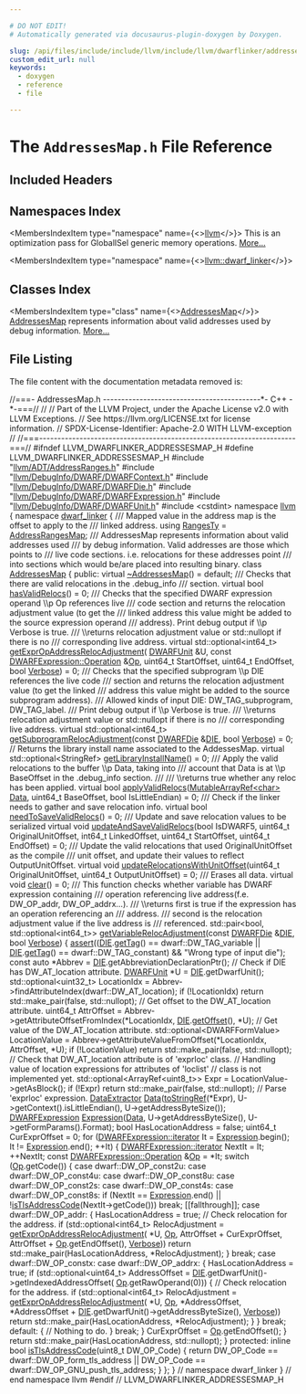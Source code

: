 ```yaml
---

# DO NOT EDIT!
# Automatically generated via docusaurus-plugin-doxygen by Doxygen.

slug: /api/files/include/include/llvm/include/llvm/dwarflinker/addressesmap-h
custom_edit_url: null
keywords:
  - doxygen
  - reference
  - file

---
```





# The `AddressesMap.h` File Reference

<DoxygenPage pluginConfig={pluginConfig}>



## Included Headers

<IncludesList>
<IncludesListItem
  filePath="llvm/ADT/AddressRanges.h"
  permalink="/docs/api/files/include/include/llvm/include/llvm/adt/addressranges-h"
  isLocal="true" />
<IncludesListItem
  filePath="llvm/DebugInfo/DWARF/DWARFContext.h"
  permalink="/docs/api/files/include/include/llvm/include/llvm/debuginfo/include/llvm/debuginfo/dwarf/dwarfcontext-h"
  isLocal="true" />
<IncludesListItem
  filePath="llvm/DebugInfo/DWARF/DWARFDie.h"
  permalink="/docs/api/files/include/include/llvm/include/llvm/debuginfo/include/llvm/debuginfo/dwarf/dwarfdie-h"
  isLocal="true" />
<IncludesListItem
  filePath="llvm/DebugInfo/DWARF/DWARFExpression.h"
  permalink="/docs/api/files/include/include/llvm/include/llvm/debuginfo/include/llvm/debuginfo/dwarf/dwarfexpression-h"
  isLocal="true" />
<IncludesListItem
  filePath="llvm/DebugInfo/DWARF/DWARFUnit.h"
  permalink="/docs/api/files/include/include/llvm/include/llvm/debuginfo/include/llvm/debuginfo/dwarf/dwarfunit-h"
  isLocal="true" />
<IncludesListItem
  filePath="cstdint"
  permalink=""
  isLocal="false" />
</IncludesList>

## Namespaces Index

<MembersIndex>

<MembersIndexItem
  type="namespace"
  name={<><a href="/docs/api/namespaces/llvm">llvm</a></>}>
This is an optimization pass for GlobalISel generic memory operations. <a href="/docs/api/namespaces/llvm/#details">More...</a>
</MembersIndexItem>

<MembersIndexItem
  type="namespace"
  name={<><a href="/docs/api/namespaces/llvm/dwarf-linker">llvm::dwarf_linker</a></>}>
</MembersIndexItem>

</MembersIndex>

## Classes Index

<MembersIndex>

<MembersIndexItem
  type="class"
  name={<><a href="/docs/api/classes/llvm/dwarf-linker/addressesmap">AddressesMap</a></>}>
<a href="/docs/api/classes/llvm/dwarf-linker/addressesmap">AddressesMap</a> represents information about valid addresses used by debug information. <a href="/docs/api/classes/llvm/dwarf-linker/addressesmap/#details">More...</a>
</MembersIndexItem>

</MembersIndex>


## File Listing

The file content with the documentation metadata removed is:

<ProgramListing>

<Link id="l00001" /><CodeLine lineNumber="1"><span class="doxyHighlightComment">//===- AddressesMap.h -------------------------------------------&#42;- C++ -&#42;-===//</span></CodeLine>
<Link id="l00002" /><CodeLine lineNumber="2"><span class="doxyHighlightComment">//</span></CodeLine>
<Link id="l00003" /><CodeLine lineNumber="3"><span class="doxyHighlightComment">// Part of the LLVM Project, under the Apache License v2.0 with LLVM Exceptions.</span></CodeLine>
<Link id="l00004" /><CodeLine lineNumber="4"><span class="doxyHighlightComment">// See https://llvm.org/LICENSE.txt for license information.</span></CodeLine>
<Link id="l00005" /><CodeLine lineNumber="5"><span class="doxyHighlightComment">// SPDX-License-Identifier: Apache-2.0 WITH LLVM-exception</span></CodeLine>
<Link id="l00006" /><CodeLine lineNumber="6"><span class="doxyHighlightComment">//</span></CodeLine>
<Link id="l00007" /><CodeLine lineNumber="7"><span class="doxyHighlightComment">//===----------------------------------------------------------------------===//</span></CodeLine>
<Link id="l00008" /><CodeLine lineNumber="8"></CodeLine>
<Link id="l00009" /><CodeLine lineNumber="9"><span class="doxyHighlightPreprocessor">#ifndef LLVM&#95;DWARFLINKER&#95;ADDRESSESMAP&#95;H</span></CodeLine>
<Link id="l00010" /><CodeLine lineNumber="10"><span class="doxyHighlightPreprocessor">#define LLVM&#95;DWARFLINKER&#95;ADDRESSESMAP&#95;H</span></CodeLine>
<Link id="l00011" /><CodeLine lineNumber="11"></CodeLine>
<Link id="l00012" /><CodeLine lineNumber="12"><span class="doxyHighlightPreprocessor">#include &quot;<a href="/docs/api/files/include/include/llvm/include/llvm/adt/addressranges-h">llvm/ADT/AddressRanges.h</a>&quot;</span></CodeLine>
<Link id="l00013" /><CodeLine lineNumber="13"><span class="doxyHighlightPreprocessor">#include &quot;<a href="/docs/api/files/include/include/llvm/include/llvm/debuginfo/include/llvm/debuginfo/dwarf/dwarfcontext-h">llvm/DebugInfo/DWARF/DWARFContext.h</a>&quot;</span></CodeLine>
<Link id="l00014" /><CodeLine lineNumber="14"><span class="doxyHighlightPreprocessor">#include &quot;<a href="/docs/api/files/include/include/llvm/include/llvm/debuginfo/include/llvm/debuginfo/dwarf/dwarfdie-h">llvm/DebugInfo/DWARF/DWARFDie.h</a>&quot;</span></CodeLine>
<Link id="l00015" /><CodeLine lineNumber="15"><span class="doxyHighlightPreprocessor">#include &quot;<a href="/docs/api/files/include/include/llvm/include/llvm/debuginfo/include/llvm/debuginfo/dwarf/dwarfexpression-h">llvm/DebugInfo/DWARF/DWARFExpression.h</a>&quot;</span></CodeLine>
<Link id="l00016" /><CodeLine lineNumber="16"><span class="doxyHighlightPreprocessor">#include &quot;<a href="/docs/api/files/include/include/llvm/include/llvm/debuginfo/include/llvm/debuginfo/dwarf/dwarfunit-h">llvm/DebugInfo/DWARF/DWARFUnit.h</a>&quot;</span></CodeLine>
<Link id="l00017" /><CodeLine lineNumber="17"><span class="doxyHighlightPreprocessor">#include &lt;cstdint&gt;</span></CodeLine>
<Link id="l00018" /><CodeLine lineNumber="18"></CodeLine>
<Link id="l00019" /><CodeLine lineNumber="19"><span class="doxyHighlightKeyword">namespace </span><span class="doxyHighlight"><a href="/docs/api/namespaces/llvm">llvm</a> &#123;</span></CodeLine>
<Link id="l00020" /><CodeLine lineNumber="20"><span class="doxyHighlightKeyword">namespace </span><span class="doxyHighlight"><a href="/docs/api/namespaces/llvm/dwarf-linker">dwarf&#95;linker</a> &#123;</span></CodeLine>
<Link id="l00021" /><CodeLine lineNumber="21"></CodeLine>
<Link id="l00022" /><CodeLine lineNumber="22"><span class="doxyHighlightComment">/// Mapped value in the address map is the offset to apply to the</span></CodeLine>
<Link id="l00023" /><CodeLine lineNumber="23"><span class="doxyHighlightComment">/// linked address.</span></CodeLine>
<Link id="l00024" /><CodeLine lineNumber="24" lineLink="/docs/api/namespaces/llvm/dwarf-linker/#ae78c275f724455ea9876fb2de879bec6"><span class="doxyHighlightKeyword">using </span><span class="doxyHighlight"><a href="/docs/api/namespaces/llvm/dwarf-linker/#ae78c275f724455ea9876fb2de879bec6">RangesTy</a> = <a href="/docs/api/classes/llvm/addressrangesmap">AddressRangesMap</a>;</span></CodeLine>
<Link id="l00025" /><CodeLine lineNumber="25"></CodeLine>
<Link id="l00026" /><CodeLine lineNumber="26"><span class="doxyHighlightComment">/// AddressesMap represents information about valid addresses used</span></CodeLine>
<Link id="l00027" /><CodeLine lineNumber="27"><span class="doxyHighlightComment">/// by debug information. Valid addresses are those which points to</span></CodeLine>
<Link id="l00028" /><CodeLine lineNumber="28"><span class="doxyHighlightComment">/// live code sections. i.e. relocations for these addresses point</span></CodeLine>
<Link id="l00029" /><CodeLine lineNumber="29"><span class="doxyHighlightComment">/// into sections which would be/are placed into resulting binary.</span></CodeLine>
<Link id="l00030" /><CodeLine lineNumber="30" lineLink="/docs/api/classes/llvm/dwarf-linker/addressesmap"><span class="doxyHighlightKeyword">class </span><span class="doxyHighlight"><a href="/docs/api/classes/llvm/dwarf-linker/addressesmap">AddressesMap</a> &#123;</span></CodeLine>
<Link id="l00031" /><CodeLine lineNumber="31"><span class="doxyHighlightKeyword">public</span><span class="doxyHighlight">:</span></CodeLine>
<Link id="l00032" /><CodeLine lineNumber="32" lineLink="/docs/api/classes/llvm/dwarf-linker/addressesmap/#a80f8ce49f66144c4d333e491c915ea98"><span class="doxyHighlight">  </span><span class="doxyHighlightKeyword">virtual</span><span class="doxyHighlight"> <a href="/docs/api/classes/llvm/dwarf-linker/addressesmap/#a80f8ce49f66144c4d333e491c915ea98">~AddressesMap</a>() = </span><span class="doxyHighlightKeywordFlow">default</span><span class="doxyHighlight">;</span></CodeLine>
<Link id="l00033" /><CodeLine lineNumber="33"></CodeLine>
<Link id="l00034" /><CodeLine lineNumber="34"><span class="doxyHighlightComment">  /// Checks that there are valid relocations in the .debug&#95;info</span></CodeLine>
<Link id="l00035" /><CodeLine lineNumber="35"><span class="doxyHighlightComment">  /// section.</span></CodeLine>
<Link id="l00036" /><CodeLine lineNumber="36" lineLink="/docs/api/classes/llvm/dwarf-linker/addressesmap/#a18ef37da4a8994cd5174b53b7353d927"><span class="doxyHighlight">  </span><span class="doxyHighlightKeyword">virtual</span><span class="doxyHighlight"> </span><span class="doxyHighlightKeywordType">bool</span><span class="doxyHighlight"> <a href="/docs/api/classes/llvm/dwarf-linker/addressesmap/#a18ef37da4a8994cd5174b53b7353d927">hasValidRelocs</a>() = 0;</span></CodeLine>
<Link id="l00037" /><CodeLine lineNumber="37"></CodeLine>
<Link id="l00038" /><CodeLine lineNumber="38"><span class="doxyHighlightComment">  /// Checks that the specified DWARF expression operand \\p Op references live</span></CodeLine>
<Link id="l00039" /><CodeLine lineNumber="39"><span class="doxyHighlightComment">  /// code section and returns the relocation adjustment value (to get the</span></CodeLine>
<Link id="l00040" /><CodeLine lineNumber="40"><span class="doxyHighlightComment">  /// linked address this value might be added to the source expression operand</span></CodeLine>
<Link id="l00041" /><CodeLine lineNumber="41"><span class="doxyHighlightComment">  /// address). Print debug output if \\p Verbose is true.</span></CodeLine>
<Link id="l00042" /><CodeLine lineNumber="42"><span class="doxyHighlightComment">  /// \\returns relocation adjustment value or std::nullopt if there is no</span></CodeLine>
<Link id="l00043" /><CodeLine lineNumber="43"><span class="doxyHighlightComment">  /// corresponding live address.</span></CodeLine>
<Link id="l00044" /><CodeLine lineNumber="44" lineLink="/docs/api/classes/llvm/dwarf-linker/addressesmap/#ad3747d64ebd2ed13c010cfc3a5a1bc42"><span class="doxyHighlight">  </span><span class="doxyHighlightKeyword">virtual</span><span class="doxyHighlight"> std::optional&lt;int64&#95;t&gt; <a href="/docs/api/classes/llvm/dwarf-linker/addressesmap/#ad3747d64ebd2ed13c010cfc3a5a1bc42">getExprOpAddressRelocAdjustment</a>(</span></CodeLine>
<Link id="l00045" /><CodeLine lineNumber="45"><span class="doxyHighlight">      <a href="/docs/api/classes/llvm/dwarfunit-1">DWARFUnit</a> &amp;U, </span><span class="doxyHighlightKeyword">const</span><span class="doxyHighlight"> <a href="/docs/api/classes/llvm/dwarfexpression/operation">DWARFExpression::Operation</a> &amp;<a href="/docs/api/namespaces/llvm/#ab471937b9a227e70c7fe8bd9604014d6">Op</a>, uint64&#95;t StartOffset,</span></CodeLine>
<Link id="l00046" /><CodeLine lineNumber="46"><span class="doxyHighlight">      uint64&#95;t EndOffset, </span><span class="doxyHighlightKeywordType">bool</span><span class="doxyHighlight"> <a href="/docs/api/namespaces/llvm/#adacba4cb06d1dd9232ee3d2d49a44d8fad4a9fa383ab700c5bdd6f31cf7df0faf">Verbose</a>) = 0;</span></CodeLine>
<Link id="l00047" /><CodeLine lineNumber="47"></CodeLine>
<Link id="l00048" /><CodeLine lineNumber="48"><span class="doxyHighlightComment">  /// Checks that the specified subprogram \\p DIE references the live code</span></CodeLine>
<Link id="l00049" /><CodeLine lineNumber="49"><span class="doxyHighlightComment">  /// section and returns the relocation adjustment value (to get the linked</span></CodeLine>
<Link id="l00050" /><CodeLine lineNumber="50"><span class="doxyHighlightComment">  /// address this value might be added to the source subprogram address).</span></CodeLine>
<Link id="l00051" /><CodeLine lineNumber="51"><span class="doxyHighlightComment">  /// Allowed kinds of input DIE: DW&#95;TAG&#95;subprogram, DW&#95;TAG&#95;label.</span></CodeLine>
<Link id="l00052" /><CodeLine lineNumber="52"><span class="doxyHighlightComment">  /// Print debug output if \\p Verbose is true.</span></CodeLine>
<Link id="l00053" /><CodeLine lineNumber="53"><span class="doxyHighlightComment">  /// \\returns relocation adjustment value or std::nullopt if there is no</span></CodeLine>
<Link id="l00054" /><CodeLine lineNumber="54"><span class="doxyHighlightComment">  /// corresponding live address.</span></CodeLine>
<Link id="l00055" /><CodeLine lineNumber="55"><span class="doxyHighlight">  </span><span class="doxyHighlightKeyword">virtual</span><span class="doxyHighlight"> std::optional&lt;int64&#95;t&gt;</span></CodeLine>
<Link id="l00056" /><CodeLine lineNumber="56" lineLink="/docs/api/classes/llvm/dwarf-linker/addressesmap/#af8507c66ef225e656610e1d516b0abbd"><span class="doxyHighlight">  <a href="/docs/api/classes/llvm/dwarf-linker/addressesmap/#af8507c66ef225e656610e1d516b0abbd">getSubprogramRelocAdjustment</a>(</span><span class="doxyHighlightKeyword">const</span><span class="doxyHighlight"> <a href="/docs/api/classes/llvm/dwarfdie">DWARFDie</a> &amp;<a href="/docs/api/classes/llvm/die">DIE</a>, </span><span class="doxyHighlightKeywordType">bool</span><span class="doxyHighlight"> <a href="/docs/api/namespaces/llvm/#adacba4cb06d1dd9232ee3d2d49a44d8fad4a9fa383ab700c5bdd6f31cf7df0faf">Verbose</a>) = 0;</span></CodeLine>
<Link id="l00057" /><CodeLine lineNumber="57"></CodeLine>
<Link id="l00058" /><CodeLine lineNumber="58"><span class="doxyHighlight">  </span><span class="doxyHighlightComment">// Returns the library install name associated to the AddessesMap.</span></CodeLine>
<Link id="l00059" /><CodeLine lineNumber="59" lineLink="/docs/api/classes/llvm/dwarf-linker/addressesmap/#a7e4cc0aea50ba2a134e3c877ed20b115"><span class="doxyHighlight">  </span><span class="doxyHighlightKeyword">virtual</span><span class="doxyHighlight"> std::optional&lt;StringRef&gt; <a href="/docs/api/classes/llvm/dwarf-linker/addressesmap/#a7e4cc0aea50ba2a134e3c877ed20b115">getLibraryInstallName</a>() = 0;</span></CodeLine>
<Link id="l00060" /><CodeLine lineNumber="60"></CodeLine>
<Link id="l00061" /><CodeLine lineNumber="61"><span class="doxyHighlightComment">  /// Apply the valid relocations to the buffer \\p Data, taking into</span></CodeLine>
<Link id="l00062" /><CodeLine lineNumber="62"><span class="doxyHighlightComment">  /// account that Data is at \\p BaseOffset in the .debug&#95;info section.</span></CodeLine>
<Link id="l00063" /><CodeLine lineNumber="63"><span class="doxyHighlightComment">  ///</span></CodeLine>
<Link id="l00064" /><CodeLine lineNumber="64"><span class="doxyHighlightComment">  /// \\returns true whether any reloc has been applied.</span></CodeLine>
<Link id="l00065" /><CodeLine lineNumber="65" lineLink="/docs/api/classes/llvm/dwarf-linker/addressesmap/#ab88057ef261bb17c59bb4f1074a99b10"><span class="doxyHighlight">  </span><span class="doxyHighlightKeyword">virtual</span><span class="doxyHighlight"> </span><span class="doxyHighlightKeywordType">bool</span><span class="doxyHighlight"> <a href="/docs/api/classes/llvm/dwarf-linker/addressesmap/#ab88057ef261bb17c59bb4f1074a99b10">applyValidRelocs</a>(<a href="/docs/api/classes/llvm/mutablearrayref">MutableArrayRef&lt;char&gt;</a> <a href="/docs/api/namespaces/llvm/#aa20539e89704d20b98b97e9c3feac934">Data</a>, uint64&#95;t BaseOffset,</span></CodeLine>
<Link id="l00066" /><CodeLine lineNumber="66"><span class="doxyHighlight">                                </span><span class="doxyHighlightKeywordType">bool</span><span class="doxyHighlight"> IsLittleEndian) = 0;</span></CodeLine>
<Link id="l00067" /><CodeLine lineNumber="67"></CodeLine>
<Link id="l00068" /><CodeLine lineNumber="68"><span class="doxyHighlightComment">  /// Check if the linker needs to gather and save relocation info.</span></CodeLine>
<Link id="l00069" /><CodeLine lineNumber="69" lineLink="/docs/api/classes/llvm/dwarf-linker/addressesmap/#a6a7b7c125a5abb6f66257b2a61eacef5"><span class="doxyHighlight">  </span><span class="doxyHighlightKeyword">virtual</span><span class="doxyHighlight"> </span><span class="doxyHighlightKeywordType">bool</span><span class="doxyHighlight"> <a href="/docs/api/classes/llvm/dwarf-linker/addressesmap/#a6a7b7c125a5abb6f66257b2a61eacef5">needToSaveValidRelocs</a>() = 0;</span></CodeLine>
<Link id="l00070" /><CodeLine lineNumber="70"></CodeLine>
<Link id="l00071" /><CodeLine lineNumber="71"><span class="doxyHighlightComment">  /// Update and save relocation values to be serialized</span></CodeLine>
<Link id="l00072" /><CodeLine lineNumber="72" lineLink="/docs/api/classes/llvm/dwarf-linker/addressesmap/#a40629084a0a03082e5f750951a35c4e1"><span class="doxyHighlight">  </span><span class="doxyHighlightKeyword">virtual</span><span class="doxyHighlight"> </span><span class="doxyHighlightKeywordType">void</span><span class="doxyHighlight"> <a href="/docs/api/classes/llvm/dwarf-linker/addressesmap/#a40629084a0a03082e5f750951a35c4e1">updateAndSaveValidRelocs</a>(</span><span class="doxyHighlightKeywordType">bool</span><span class="doxyHighlight"> IsDWARF5,</span></CodeLine>
<Link id="l00073" /><CodeLine lineNumber="73"><span class="doxyHighlight">                                        uint64&#95;t OriginalUnitOffset,</span></CodeLine>
<Link id="l00074" /><CodeLine lineNumber="74"><span class="doxyHighlight">                                        int64&#95;t LinkedOffset,</span></CodeLine>
<Link id="l00075" /><CodeLine lineNumber="75"><span class="doxyHighlight">                                        uint64&#95;t StartOffset,</span></CodeLine>
<Link id="l00076" /><CodeLine lineNumber="76"><span class="doxyHighlight">                                        uint64&#95;t EndOffset) = 0;</span></CodeLine>
<Link id="l00077" /><CodeLine lineNumber="77"></CodeLine>
<Link id="l00078" /><CodeLine lineNumber="78"><span class="doxyHighlightComment">  /// Update the valid relocations that used OriginalUnitOffset as the compile</span></CodeLine>
<Link id="l00079" /><CodeLine lineNumber="79"><span class="doxyHighlightComment">  /// unit offset, and update their values to reflect OutputUnitOffset.</span></CodeLine>
<Link id="l00080" /><CodeLine lineNumber="80" lineLink="/docs/api/classes/llvm/dwarf-linker/addressesmap/#af1b7f54d925314ab2396503239bae80e"><span class="doxyHighlight">  </span><span class="doxyHighlightKeyword">virtual</span><span class="doxyHighlight"> </span><span class="doxyHighlightKeywordType">void</span><span class="doxyHighlight"> <a href="/docs/api/classes/llvm/dwarf-linker/addressesmap/#af1b7f54d925314ab2396503239bae80e">updateRelocationsWithUnitOffset</a>(uint64&#95;t OriginalUnitOffset,</span></CodeLine>
<Link id="l00081" /><CodeLine lineNumber="81"><span class="doxyHighlight">                                               uint64&#95;t OutputUnitOffset) = 0;</span></CodeLine>
<Link id="l00082" /><CodeLine lineNumber="82"></CodeLine>
<Link id="l00083" /><CodeLine lineNumber="83"><span class="doxyHighlightComment">  /// Erases all data.</span></CodeLine>
<Link id="l00084" /><CodeLine lineNumber="84" lineLink="/docs/api/classes/llvm/dwarf-linker/addressesmap/#a59abbc867fdf95ea0dba1b312b335cfc"><span class="doxyHighlight">  </span><span class="doxyHighlightKeyword">virtual</span><span class="doxyHighlight"> </span><span class="doxyHighlightKeywordType">void</span><span class="doxyHighlight"> <a href="/docs/api/classes/llvm/dwarf-linker/addressesmap/#a59abbc867fdf95ea0dba1b312b335cfc">clear</a>() = 0;</span></CodeLine>
<Link id="l00085" /><CodeLine lineNumber="85"></CodeLine>
<Link id="l00086" /><CodeLine lineNumber="86"><span class="doxyHighlightComment">  /// This function checks whether variable has DWARF expression containing</span></CodeLine>
<Link id="l00087" /><CodeLine lineNumber="87"><span class="doxyHighlightComment">  /// operation referencing live address(f.e. DW&#95;OP&#95;addr, DW&#95;OP&#95;addrx...).</span></CodeLine>
<Link id="l00088" /><CodeLine lineNumber="88"><span class="doxyHighlightComment">  /// \\returns first is true if the expression has an operation referencing an</span></CodeLine>
<Link id="l00089" /><CodeLine lineNumber="89"><span class="doxyHighlightComment">  /// address.</span></CodeLine>
<Link id="l00090" /><CodeLine lineNumber="90"><span class="doxyHighlightComment">  ///          second is the relocation adjustment value if the live address is</span></CodeLine>
<Link id="l00091" /><CodeLine lineNumber="91"><span class="doxyHighlightComment">  ///          referenced.</span></CodeLine>
<Link id="l00092" /><CodeLine lineNumber="92"><span class="doxyHighlight">  std::pair&lt;bool, std::optional&lt;int64&#95;t&gt;&gt;</span></CodeLine>
<Link id="l00093" /><CodeLine lineNumber="93" lineLink="/docs/api/classes/llvm/dwarf-linker/addressesmap/#af518b8bb3f9740abb54f9aadf86d7344"><span class="doxyHighlight">  <a href="/docs/api/classes/llvm/dwarf-linker/addressesmap/#af518b8bb3f9740abb54f9aadf86d7344">getVariableRelocAdjustment</a>(</span><span class="doxyHighlightKeyword">const</span><span class="doxyHighlight"> <a href="/docs/api/classes/llvm/dwarfdie">DWARFDie</a> &amp;<a href="/docs/api/classes/llvm/die">DIE</a>, </span><span class="doxyHighlightKeywordType">bool</span><span class="doxyHighlight"> <a href="/docs/api/namespaces/llvm/#adacba4cb06d1dd9232ee3d2d49a44d8fad4a9fa383ab700c5bdd6f31cf7df0faf">Verbose</a>) &#123;</span></CodeLine>
<Link id="l00094" /><CodeLine lineNumber="94"><span class="doxyHighlight">    <a href="/docs/api/files/lib/lib/target/lib/target/amdgpu/silowercontrolflow-cpp/#a4868c5d81c5ccc98c47aeab6244346a0">assert</a>((<a href="/docs/api/classes/llvm/die">DIE</a>.<a href="/docs/api/classes/llvm/die/#aeac16c22ec5a0c13658381144c7e3439">getTag</a>() == dwarf::DW&#95;TAG&#95;variable ||</span></CodeLine>
<Link id="l00095" /><CodeLine lineNumber="95"><span class="doxyHighlight">            <a href="/docs/api/classes/llvm/die">DIE</a>.<a href="/docs/api/classes/llvm/die/#aeac16c22ec5a0c13658381144c7e3439">getTag</a>() == dwarf::DW&#95;TAG&#95;constant) &amp;&amp;</span></CodeLine>
<Link id="l00096" /><CodeLine lineNumber="96"><span class="doxyHighlight">           </span><span class="doxyHighlightStringLiteral">&quot;Wrong type of input die&quot;</span><span class="doxyHighlight">);</span></CodeLine>
<Link id="l00097" /><CodeLine lineNumber="97"></CodeLine>
<Link id="l00098" /><CodeLine lineNumber="98"><span class="doxyHighlight">    </span><span class="doxyHighlightKeyword">const</span><span class="doxyHighlight"> </span><span class="doxyHighlightKeyword">auto</span><span class="doxyHighlight"> &#42;Abbrev = <a href="/docs/api/classes/llvm/die">DIE</a>.getAbbreviationDeclarationPtr();</span></CodeLine>
<Link id="l00099" /><CodeLine lineNumber="99"></CodeLine>
<Link id="l00100" /><CodeLine lineNumber="100"><span class="doxyHighlight">    </span><span class="doxyHighlightComment">// Check if DIE has DW&#95;AT&#95;location attribute.</span></CodeLine>
<Link id="l00101" /><CodeLine lineNumber="101"><span class="doxyHighlight">    <a href="/docs/api/classes/llvm/dwarfunit-1">DWARFUnit</a> &#42;U = <a href="/docs/api/classes/llvm/die">DIE</a>.getDwarfUnit();</span></CodeLine>
<Link id="l00102" /><CodeLine lineNumber="102"><span class="doxyHighlight">    std::optional&lt;uint32&#95;t&gt; LocationIdx =</span></CodeLine>
<Link id="l00103" /><CodeLine lineNumber="103"><span class="doxyHighlight">        Abbrev-&gt;findAttributeIndex(dwarf::DW&#95;AT&#95;location);</span></CodeLine>
<Link id="l00104" /><CodeLine lineNumber="104"><span class="doxyHighlight">    </span><span class="doxyHighlightKeywordFlow">if</span><span class="doxyHighlight"> (!LocationIdx)</span></CodeLine>
<Link id="l00105" /><CodeLine lineNumber="105"><span class="doxyHighlight">      </span><span class="doxyHighlightKeywordFlow">return</span><span class="doxyHighlight"> std::make&#95;pair(</span><span class="doxyHighlightKeyword">false</span><span class="doxyHighlight">, std::nullopt);</span></CodeLine>
<Link id="l00106" /><CodeLine lineNumber="106"></CodeLine>
<Link id="l00107" /><CodeLine lineNumber="107"><span class="doxyHighlight">    </span><span class="doxyHighlightComment">// Get offset to the DW&#95;AT&#95;location attribute.</span></CodeLine>
<Link id="l00108" /><CodeLine lineNumber="108"><span class="doxyHighlight">    uint64&#95;t AttrOffset =</span></CodeLine>
<Link id="l00109" /><CodeLine lineNumber="109"><span class="doxyHighlight">        Abbrev-&gt;getAttributeOffsetFromIndex(&#42;LocationIdx, <a href="/docs/api/classes/llvm/die">DIE</a>.<a href="/docs/api/classes/llvm/die/#ac44e64e0d814099105dde610b11c9914">getOffset</a>(), &#42;U);</span></CodeLine>
<Link id="l00110" /><CodeLine lineNumber="110"></CodeLine>
<Link id="l00111" /><CodeLine lineNumber="111"><span class="doxyHighlight">    </span><span class="doxyHighlightComment">// Get value of the DW&#95;AT&#95;location attribute.</span></CodeLine>
<Link id="l00112" /><CodeLine lineNumber="112"><span class="doxyHighlight">    std::optional&lt;DWARFFormValue&gt; LocationValue =</span></CodeLine>
<Link id="l00113" /><CodeLine lineNumber="113"><span class="doxyHighlight">        Abbrev-&gt;getAttributeValueFromOffset(&#42;LocationIdx, AttrOffset, &#42;U);</span></CodeLine>
<Link id="l00114" /><CodeLine lineNumber="114"><span class="doxyHighlight">    </span><span class="doxyHighlightKeywordFlow">if</span><span class="doxyHighlight"> (!LocationValue)</span></CodeLine>
<Link id="l00115" /><CodeLine lineNumber="115"><span class="doxyHighlight">      </span><span class="doxyHighlightKeywordFlow">return</span><span class="doxyHighlight"> std::make&#95;pair(</span><span class="doxyHighlightKeyword">false</span><span class="doxyHighlight">, std::nullopt);</span></CodeLine>
<Link id="l00116" /><CodeLine lineNumber="116"></CodeLine>
<Link id="l00117" /><CodeLine lineNumber="117"><span class="doxyHighlight">    </span><span class="doxyHighlightComment">// Check that DW&#95;AT&#95;location attribute is of &#39;exprloc&#39; class.</span></CodeLine>
<Link id="l00118" /><CodeLine lineNumber="118"><span class="doxyHighlight">    </span><span class="doxyHighlightComment">// Handling value of location expressions for attributes of &#39;loclist&#39;</span></CodeLine>
<Link id="l00119" /><CodeLine lineNumber="119"><span class="doxyHighlight">    </span><span class="doxyHighlightComment">// class is not implemented yet.</span></CodeLine>
<Link id="l00120" /><CodeLine lineNumber="120"><span class="doxyHighlight">    std::optional&lt;ArrayRef&lt;uint8&#95;t&gt;&gt; Expr = LocationValue-&gt;getAsBlock();</span></CodeLine>
<Link id="l00121" /><CodeLine lineNumber="121"><span class="doxyHighlight">    </span><span class="doxyHighlightKeywordFlow">if</span><span class="doxyHighlight"> (!Expr)</span></CodeLine>
<Link id="l00122" /><CodeLine lineNumber="122"><span class="doxyHighlight">      </span><span class="doxyHighlightKeywordFlow">return</span><span class="doxyHighlight"> std::make&#95;pair(</span><span class="doxyHighlightKeyword">false</span><span class="doxyHighlight">, std::nullopt);</span></CodeLine>
<Link id="l00123" /><CodeLine lineNumber="123"></CodeLine>
<Link id="l00124" /><CodeLine lineNumber="124"><span class="doxyHighlight">    </span><span class="doxyHighlightComment">// Parse &#39;exprloc&#39; expression.</span></CodeLine>
<Link id="l00125" /><CodeLine lineNumber="125"><span class="doxyHighlight">    <a href="/docs/api/classes/llvm/dataextractor">DataExtractor</a> <a href="/docs/api/namespaces/llvm/#aa20539e89704d20b98b97e9c3feac934">Data</a>(<a href="/docs/api/namespaces/llvm/#aeeb5973ff74c4c4d279e275b34b7ef54">toStringRef</a>(&#42;Expr), U-&gt;getContext().isLittleEndian(),</span></CodeLine>
<Link id="l00126" /><CodeLine lineNumber="126"><span class="doxyHighlight">                       U-&gt;getAddressByteSize());</span></CodeLine>
<Link id="l00127" /><CodeLine lineNumber="127"><span class="doxyHighlight">    <a href="/docs/api/classes/llvm/dwarfexpression-1">DWARFExpression</a> <a href="/docs/api/classes/llvm/expression">Expression</a>(<a href="/docs/api/namespaces/llvm/#aa20539e89704d20b98b97e9c3feac934">Data</a>, U-&gt;getAddressByteSize(),</span></CodeLine>
<Link id="l00128" /><CodeLine lineNumber="128"><span class="doxyHighlight">                               U-&gt;getFormParams().Format);</span></CodeLine>
<Link id="l00129" /><CodeLine lineNumber="129"></CodeLine>
<Link id="l00130" /><CodeLine lineNumber="130"><span class="doxyHighlight">    </span><span class="doxyHighlightKeywordType">bool</span><span class="doxyHighlight"> HasLocationAddress = </span><span class="doxyHighlightKeyword">false</span><span class="doxyHighlight">;</span></CodeLine>
<Link id="l00131" /><CodeLine lineNumber="131"><span class="doxyHighlight">    uint64&#95;t CurExprOffset = 0;</span></CodeLine>
<Link id="l00132" /><CodeLine lineNumber="132"><span class="doxyHighlight">    </span><span class="doxyHighlightKeywordFlow">for</span><span class="doxyHighlight"> (<a href="/docs/api/classes/llvm/dwarfexpression/iterator">DWARFExpression::iterator</a> It = <a href="/docs/api/classes/llvm/expression">Expression</a>.begin();</span></CodeLine>
<Link id="l00133" /><CodeLine lineNumber="133"><span class="doxyHighlight">         It != <a href="/docs/api/classes/llvm/expression">Expression</a>.end(); ++It) &#123;</span></CodeLine>
<Link id="l00134" /><CodeLine lineNumber="134"><span class="doxyHighlight">      <a href="/docs/api/classes/llvm/dwarfexpression/iterator">DWARFExpression::iterator</a> NextIt = It;</span></CodeLine>
<Link id="l00135" /><CodeLine lineNumber="135"><span class="doxyHighlight">      ++NextIt;</span></CodeLine>
<Link id="l00136" /><CodeLine lineNumber="136"></CodeLine>
<Link id="l00137" /><CodeLine lineNumber="137"><span class="doxyHighlight">      </span><span class="doxyHighlightKeyword">const</span><span class="doxyHighlight"> <a href="/docs/api/classes/llvm/dwarfexpression/operation">DWARFExpression::Operation</a> &amp;<a href="/docs/api/namespaces/llvm/#ab471937b9a227e70c7fe8bd9604014d6">Op</a> = &#42;It;</span></CodeLine>
<Link id="l00138" /><CodeLine lineNumber="138"><span class="doxyHighlight">      </span><span class="doxyHighlightKeywordFlow">switch</span><span class="doxyHighlight"> (<a href="/docs/api/namespaces/llvm/#ab471937b9a227e70c7fe8bd9604014d6">Op</a>.getCode()) &#123;</span></CodeLine>
<Link id="l00139" /><CodeLine lineNumber="139"><span class="doxyHighlight">      </span><span class="doxyHighlightKeywordFlow">case</span><span class="doxyHighlight"> dwarf::DW&#95;OP&#95;const2u:</span></CodeLine>
<Link id="l00140" /><CodeLine lineNumber="140"><span class="doxyHighlight">      </span><span class="doxyHighlightKeywordFlow">case</span><span class="doxyHighlight"> dwarf::DW&#95;OP&#95;const4u:</span></CodeLine>
<Link id="l00141" /><CodeLine lineNumber="141"><span class="doxyHighlight">      </span><span class="doxyHighlightKeywordFlow">case</span><span class="doxyHighlight"> dwarf::DW&#95;OP&#95;const8u:</span></CodeLine>
<Link id="l00142" /><CodeLine lineNumber="142"><span class="doxyHighlight">      </span><span class="doxyHighlightKeywordFlow">case</span><span class="doxyHighlight"> dwarf::DW&#95;OP&#95;const2s:</span></CodeLine>
<Link id="l00143" /><CodeLine lineNumber="143"><span class="doxyHighlight">      </span><span class="doxyHighlightKeywordFlow">case</span><span class="doxyHighlight"> dwarf::DW&#95;OP&#95;const4s:</span></CodeLine>
<Link id="l00144" /><CodeLine lineNumber="144"><span class="doxyHighlight">      </span><span class="doxyHighlightKeywordFlow">case</span><span class="doxyHighlight"> dwarf::DW&#95;OP&#95;const8s:</span></CodeLine>
<Link id="l00145" /><CodeLine lineNumber="145"><span class="doxyHighlight">        </span><span class="doxyHighlightKeywordFlow">if</span><span class="doxyHighlight"> (NextIt == <a href="/docs/api/classes/llvm/expression">Expression</a>.end() || !<a href="/docs/api/classes/llvm/dwarf-linker/addressesmap/#a821aae4ef65c82cc46831aa9d212cc7f">isTlsAddressCode</a>(NextIt-&gt;getCode()))</span></CodeLine>
<Link id="l00146" /><CodeLine lineNumber="146"><span class="doxyHighlight">          </span><span class="doxyHighlightKeywordFlow">break</span><span class="doxyHighlight">;</span></CodeLine>
<Link id="l00147" /><CodeLine lineNumber="147"><span class="doxyHighlight">        &#91;&#91;fallthrough&#93;&#93;;</span></CodeLine>
<Link id="l00148" /><CodeLine lineNumber="148"><span class="doxyHighlight">      </span><span class="doxyHighlightKeywordFlow">case</span><span class="doxyHighlight"> dwarf::DW&#95;OP&#95;addr: &#123;</span></CodeLine>
<Link id="l00149" /><CodeLine lineNumber="149"><span class="doxyHighlight">        HasLocationAddress = </span><span class="doxyHighlightKeyword">true</span><span class="doxyHighlight">;</span></CodeLine>
<Link id="l00150" /><CodeLine lineNumber="150"><span class="doxyHighlight">        </span><span class="doxyHighlightComment">// Check relocation for the address.</span></CodeLine>
<Link id="l00151" /><CodeLine lineNumber="151"><span class="doxyHighlight">        </span><span class="doxyHighlightKeywordFlow">if</span><span class="doxyHighlight"> (std::optional&lt;int64&#95;t&gt; RelocAdjustment =</span></CodeLine>
<Link id="l00152" /><CodeLine lineNumber="152"><span class="doxyHighlight">                <a href="/docs/api/classes/llvm/dwarf-linker/addressesmap/#ad3747d64ebd2ed13c010cfc3a5a1bc42">getExprOpAddressRelocAdjustment</a>(</span></CodeLine>
<Link id="l00153" /><CodeLine lineNumber="153"><span class="doxyHighlight">                    &#42;U, <a href="/docs/api/namespaces/llvm/#ab471937b9a227e70c7fe8bd9604014d6">Op</a>, AttrOffset + CurExprOffset,</span></CodeLine>
<Link id="l00154" /><CodeLine lineNumber="154"><span class="doxyHighlight">                    AttrOffset + <a href="/docs/api/namespaces/llvm/#ab471937b9a227e70c7fe8bd9604014d6">Op</a>.getEndOffset(), <a href="/docs/api/namespaces/llvm/#adacba4cb06d1dd9232ee3d2d49a44d8fad4a9fa383ab700c5bdd6f31cf7df0faf">Verbose</a>))</span></CodeLine>
<Link id="l00155" /><CodeLine lineNumber="155"><span class="doxyHighlight">          </span><span class="doxyHighlightKeywordFlow">return</span><span class="doxyHighlight"> std::make&#95;pair(HasLocationAddress, &#42;RelocAdjustment);</span></CodeLine>
<Link id="l00156" /><CodeLine lineNumber="156"><span class="doxyHighlight">      &#125; </span><span class="doxyHighlightKeywordFlow">break</span><span class="doxyHighlight">;</span></CodeLine>
<Link id="l00157" /><CodeLine lineNumber="157"><span class="doxyHighlight">      </span><span class="doxyHighlightKeywordFlow">case</span><span class="doxyHighlight"> dwarf::DW&#95;OP&#95;constx:</span></CodeLine>
<Link id="l00158" /><CodeLine lineNumber="158"><span class="doxyHighlight">      </span><span class="doxyHighlightKeywordFlow">case</span><span class="doxyHighlight"> dwarf::DW&#95;OP&#95;addrx: &#123;</span></CodeLine>
<Link id="l00159" /><CodeLine lineNumber="159"><span class="doxyHighlight">        HasLocationAddress = </span><span class="doxyHighlightKeyword">true</span><span class="doxyHighlight">;</span></CodeLine>
<Link id="l00160" /><CodeLine lineNumber="160"><span class="doxyHighlight">        </span><span class="doxyHighlightKeywordFlow">if</span><span class="doxyHighlight"> (std::optional&lt;uint64&#95;t&gt; AddressOffset =</span></CodeLine>
<Link id="l00161" /><CodeLine lineNumber="161"><span class="doxyHighlight">                <a href="/docs/api/classes/llvm/die">DIE</a>.getDwarfUnit()-&gt;getIndexedAddressOffset(</span></CodeLine>
<Link id="l00162" /><CodeLine lineNumber="162"><span class="doxyHighlight">                    <a href="/docs/api/namespaces/llvm/#ab471937b9a227e70c7fe8bd9604014d6">Op</a>.getRawOperand(0))) &#123;</span></CodeLine>
<Link id="l00163" /><CodeLine lineNumber="163"><span class="doxyHighlight">          </span><span class="doxyHighlightComment">// Check relocation for the address.</span></CodeLine>
<Link id="l00164" /><CodeLine lineNumber="164"><span class="doxyHighlight">          </span><span class="doxyHighlightKeywordFlow">if</span><span class="doxyHighlight"> (std::optional&lt;int64&#95;t&gt; RelocAdjustment =</span></CodeLine>
<Link id="l00165" /><CodeLine lineNumber="165"><span class="doxyHighlight">                  <a href="/docs/api/classes/llvm/dwarf-linker/addressesmap/#ad3747d64ebd2ed13c010cfc3a5a1bc42">getExprOpAddressRelocAdjustment</a>(</span></CodeLine>
<Link id="l00166" /><CodeLine lineNumber="166"><span class="doxyHighlight">                      &#42;U, <a href="/docs/api/namespaces/llvm/#ab471937b9a227e70c7fe8bd9604014d6">Op</a>, &#42;AddressOffset,</span></CodeLine>
<Link id="l00167" /><CodeLine lineNumber="167"><span class="doxyHighlight">                      &#42;AddressOffset + <a href="/docs/api/classes/llvm/die">DIE</a>.getDwarfUnit()-&gt;getAddressByteSize(),</span></CodeLine>
<Link id="l00168" /><CodeLine lineNumber="168"><span class="doxyHighlight">                      <a href="/docs/api/namespaces/llvm/#adacba4cb06d1dd9232ee3d2d49a44d8fad4a9fa383ab700c5bdd6f31cf7df0faf">Verbose</a>))</span></CodeLine>
<Link id="l00169" /><CodeLine lineNumber="169"><span class="doxyHighlight">            </span><span class="doxyHighlightKeywordFlow">return</span><span class="doxyHighlight"> std::make&#95;pair(HasLocationAddress, &#42;RelocAdjustment);</span></CodeLine>
<Link id="l00170" /><CodeLine lineNumber="170"><span class="doxyHighlight">        &#125;</span></CodeLine>
<Link id="l00171" /><CodeLine lineNumber="171"><span class="doxyHighlight">      &#125; </span><span class="doxyHighlightKeywordFlow">break</span><span class="doxyHighlight">;</span></CodeLine>
<Link id="l00172" /><CodeLine lineNumber="172"><span class="doxyHighlight">      </span><span class="doxyHighlightKeywordFlow">default</span><span class="doxyHighlight">: &#123;</span></CodeLine>
<Link id="l00173" /><CodeLine lineNumber="173"><span class="doxyHighlight">        </span><span class="doxyHighlightComment">// Nothing to do.</span></CodeLine>
<Link id="l00174" /><CodeLine lineNumber="174"><span class="doxyHighlight">      &#125; </span><span class="doxyHighlightKeywordFlow">break</span><span class="doxyHighlight">;</span></CodeLine>
<Link id="l00175" /><CodeLine lineNumber="175"><span class="doxyHighlight">      &#125;</span></CodeLine>
<Link id="l00176" /><CodeLine lineNumber="176"><span class="doxyHighlight">      CurExprOffset = <a href="/docs/api/namespaces/llvm/#ab471937b9a227e70c7fe8bd9604014d6">Op</a>.getEndOffset();</span></CodeLine>
<Link id="l00177" /><CodeLine lineNumber="177"><span class="doxyHighlight">    &#125;</span></CodeLine>
<Link id="l00178" /><CodeLine lineNumber="178"></CodeLine>
<Link id="l00179" /><CodeLine lineNumber="179"><span class="doxyHighlight">    </span><span class="doxyHighlightKeywordFlow">return</span><span class="doxyHighlight"> std::make&#95;pair(HasLocationAddress, std::nullopt);</span></CodeLine>
<Link id="l00180" /><CodeLine lineNumber="180"><span class="doxyHighlight">  &#125;</span></CodeLine>
<Link id="l00181" /><CodeLine lineNumber="181"></CodeLine>
<Link id="l00182" /><CodeLine lineNumber="182"><span class="doxyHighlightKeyword">protected</span><span class="doxyHighlight">:</span></CodeLine>
<Link id="l00183" /><CodeLine lineNumber="183" lineLink="/docs/api/classes/llvm/dwarf-linker/addressesmap/#a821aae4ef65c82cc46831aa9d212cc7f"><span class="doxyHighlight">  </span><span class="doxyHighlightKeyword">inline</span><span class="doxyHighlight"> </span><span class="doxyHighlightKeywordType">bool</span><span class="doxyHighlight"> <a href="/docs/api/classes/llvm/dwarf-linker/addressesmap/#a821aae4ef65c82cc46831aa9d212cc7f">isTlsAddressCode</a>(uint8&#95;t DW&#95;OP&#95;Code) &#123;</span></CodeLine>
<Link id="l00184" /><CodeLine lineNumber="184"><span class="doxyHighlight">    </span><span class="doxyHighlightKeywordFlow">return</span><span class="doxyHighlight"> DW&#95;OP&#95;Code == dwarf::DW&#95;OP&#95;form&#95;tls&#95;address ||</span></CodeLine>
<Link id="l00185" /><CodeLine lineNumber="185"><span class="doxyHighlight">           DW&#95;OP&#95;Code == dwarf::DW&#95;OP&#95;GNU&#95;push&#95;tls&#95;address;</span></CodeLine>
<Link id="l00186" /><CodeLine lineNumber="186"><span class="doxyHighlight">  &#125;</span></CodeLine>
<Link id="l00187" /><CodeLine lineNumber="187"><span class="doxyHighlight">&#125;;</span></CodeLine>
<Link id="l00188" /><CodeLine lineNumber="188"></CodeLine>
<Link id="l00189" /><CodeLine lineNumber="189"><span class="doxyHighlight">&#125; </span><span class="doxyHighlightComment">// namespace dwarf&#95;linker</span></CodeLine>
<Link id="l00190" /><CodeLine lineNumber="190"><span class="doxyHighlight">&#125; </span><span class="doxyHighlightComment">// end namespace llvm</span></CodeLine>
<Link id="l00191" /><CodeLine lineNumber="191"></CodeLine>
<Link id="l00192" /><CodeLine lineNumber="192"><span class="doxyHighlightPreprocessor">#endif </span><span class="doxyHighlightComment">// LLVM&#95;DWARFLINKER&#95;ADDRESSESMAP&#95;H</span></CodeLine>

</ProgramListing>


</DoxygenPage>
